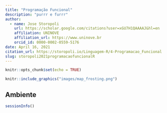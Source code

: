 ```yaml
---
title: "Programação Funcional"
description: "purrr e furrr"
author:
  - name: Jose Storopoli
    url: https://scholar.google.com/citations?user=xGU7H1QAAAAJ&hl=en
    affiliation: UNINOVE
    affiliation_url: https://www.uninove.br
    orcid_id: 0000-0002-0559-5176
date: April 16, 2021
citation_url: https://storopoli.io/Linguagem-R/4-Programacao_Funcional.html
slug: storopoli2021programacaofuncionalR
---
```


```r
knitr::opts_chunk$set(echo = TRUE)
```

<link rel="stylesheet" href="https://cdn.rawgit.com/jpswalsh/academicons/master/css/academicons.min.css"/>

```r
knitr::include_graphics("images/map_frosting.png")
```

## Ambiente

```r
sessionInfo()
```
